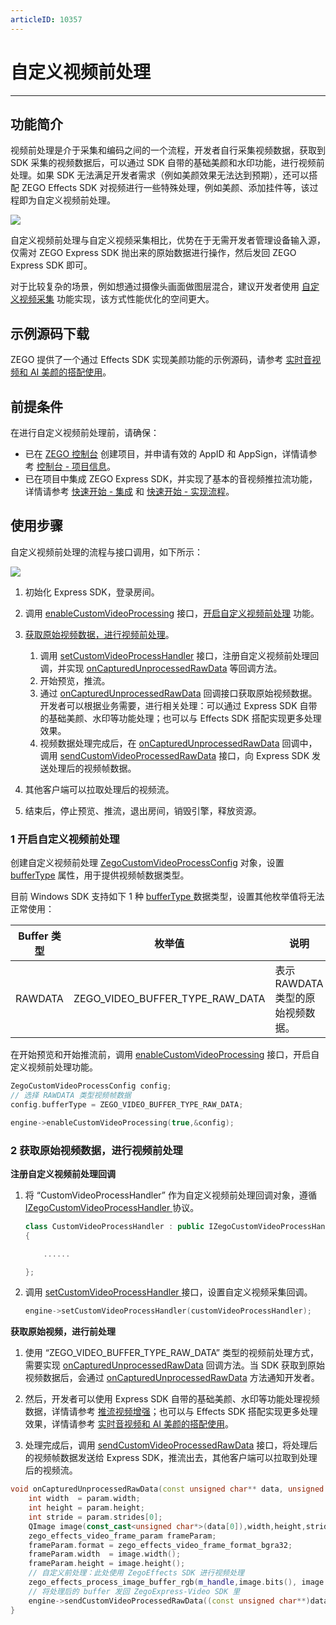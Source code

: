 ```yaml
---
articleID: 10357
---
```



# 自定义视频前处理

- - -

## 功能简介

视频前处理是介于采集和编码之间的一个流程，开发者自行采集视频数据，获取到 SDK 采集的视频数据后，可以通过 SDK 自带的基础美颜和水印功能，进行视频前处理。如果 SDK 无法满足开发者需求（例如美颜效果无法达到预期），还可以搭配 ZEGO Effects SDK 对视频进行一些特殊处理，例如美颜、添加挂件等，该过程即为自定义视频前处理。

<Frame width="512" height="auto" caption=""><img src="https://storage.zego.im/sdk-doc/Pics/Common/ZegoExpressEngine/video_pre_processing.png" /></Frame>

自定义视频前处理与自定义视频采集相比，优势在于无需开发者管理设备输入源，仅需对 ZEGO Express SDK 抛出来的原始数据进行操作，然后发回 ZEGO Express SDK 即可。

<Note title="说明">


对于比较复杂的场景，例如想通过摄像头画面做图层混合，建议开发者使用 [自定义视频采集](!VideoAdvanced/CustomVideoCapture) 功能实现，该方式性能优化的空间更大。
</Note>


## 示例源码下载

ZEGO 提供了一个通过 Effects SDK 实现美颜功能的示例源码，请参考 [实时音视频和 AI 美颜的搭配使用](/real-time-video-windows-cpp/best-practice/integration-with-zego-effects-sdk)。

## 前提条件

在进行自定义视频前处理前，请确保：

- 已在 [ZEGO 控制台](https://console.zego.im) 创建项目，并申请有效的 AppID 和 AppSign，详情请参考 [控制台 - 项目信息](/console/project-info)。
- 已在项目中集成 ZEGO Express SDK，并实现了基本的音视频推拉流功能，详情请参考 [快速开始 - 集成](!Integration/SDK_Integration) 和 [快速开始 - 实现流程](!Integration/Solution_Implementation)。


## 使用步骤

自定义视频前处理的流程与接口调用，如下所示：

<Frame width="512" height="auto" caption=""><img src="https://storage.zego.im/sdk-doc/Pics/Common/ZegoExpressEngine/custom_video_process_win_new.png" /></Frame>

1. 初始化 Express SDK，登录房间。

2. 调用 [enableCustomVideoProcessing](@enableCustomVideoProcessing) 接口，[开启自定义视频前处理](#1-开启自定义视频前处理) 功能。

3. [获取原始视频数据，进行视频前处理](#2-获取原始视频数据进行视频前处理)。

    1. 调用 [setCustomVideoProcessHandler](@setCustomVideoProcessHandler) 接口，注册自定义视频前处理回调，并实现 [onCapturedUnprocessedRawData](@onCapturedUnprocessedRawData) 等回调方法。
    2. 开始预览，推流。
    3. 通过 [onCapturedUnprocessedRawData](@onCapturedUnprocessedRawData) 回调接口获取原始视频数据。开发者可以根据业务需要，进行相关处理：可以通过 Express SDK 自带的基础美颜、水印等功能处理；也可以与 Effects SDK 搭配实现更多处理效果。
    4. 视频数据处理完成后，在 [onCapturedUnprocessedRawData](@onCapturedUnprocessedRawData) 回调中，调用 [sendCustomVideoProcessedRawData](@sendCustomVideoProcessedRawData) 接口，向 Express SDK 发送处理后的视频帧数据。

4. 其他客户端可以拉取处理后的视频流。
5. 结束后，停止预览、推流，退出房间，销毁引擎，释放资源。

### 1 开启自定义视频前处理

创建自定义视频前处理 [ZegoCustomVideoProcessConfig](@-ZegoCustomVideoProcessConfig) 对象，设置 [bufferType](@bufferType) 属性，用于提供视频帧数据类型。

目前 Windows SDK 支持如下 1 种 [bufferType ](@-ZegoVideoBufferType) 数据类型，设置其他枚举值将无法正常使用：

| Buffer 类型 |枚举值|说明 |
|-----|------|------|
| RAWDATA | ZEGO_VIDEO_BUFFER_TYPE_RAW_DATA|表示 RAWDATA 类型的原始视频数据。|

在开始预览和开始推流前，调用 [enableCustomVideoProcessing](@enableCustomVideoProcessing) 接口，开启自定义视频前处理功能。

```cpp
ZegoCustomVideoProcessConfig config;
// 选择 RAWDATA 类型视频帧数据
config.bufferType = ZEGO_VIDEO_BUFFER_TYPE_RAW_DATA;

engine->enableCustomVideoProcessing(true,&config);
```

### 2 获取原始视频数据，进行视频前处理

**注册自定义视频前处理回调**

1. 将 “CustomVideoProcessHandler” 作为自定义视频前处理回调对象，遵循 [IZegoCustomVideoProcessHandler ](@-IZegoCustomVideoProcessHandler) 协议。

    ```cpp
    class CustomVideoProcessHandler : public IZegoCustomVideoProcessHandler
    {

        ......

    };
    ```

2. 调用 [setCustomVideoProcessHandler ](@setCustomVideoProcessHandler) 接口，设置自定义视频采集回调。

    ```cpp
    engine->setCustomVideoProcessHandler(customVideoProcessHandler);
    ```

**获取原始视频，进行前处理**

1. 使用 “ZEGO_VIDEO_BUFFER_TYPE_RAW_DATA” 类型的视频前处理方式，需要实现 [onCapturedUnprocessedRawData](@onCapturedUnprocessedRawData) 回调方法。当 SDK 获取到原始视频数据后，会通过 [onCapturedUnprocessedRawData](@onCapturedUnprocessedRawData) 方法通知开发者。

2. 然后，开发者可以使用 Express SDK 自带的基础美颜、水印等功能处理视频数据，详情请参考 [推流视频增强](!Publish_Video_Enhanced)；也可以与 Effects SDK 搭配实现更多处理效果，详情请参考 [实时音视频和 AI 美颜的搭配使用](/real-time-video-windows-cpp/best-practice/integration-with-zego-effects-sdk)。

3. 处理完成后，调用 [sendCustomVideoProcessedRawData](@sendCustomVideoProcessedRawData) 接口，将处理后的视频帧数据发送给 Express SDK，推流出去，其他客户端可以拉取到处理后的视频流。

```cpp
void onCapturedUnprocessedRawData(const unsigned char** data, unsigned int* dataLength, ZegoVideoFrameParam param, unsigned long long referenceTimeMillisecond, ZegoPublishChannel channel) {
    int width  = param.width;
    int height = param.height;
    int stride = param.strides[0];
    QImage image(const_cast<unsigned char*>(data[0]),width,height,stride,QImage::Format_ARGB32);
    zego_effects_video_frame_param frameParam;
    frameParam.format = zego_effects_video_frame_format_bgra32;
    frameParam.width  = image.width();
    frameParam.height = image.height();
    // 自定义前处理：此处使用 ZegoEffects SDK 进行视频处理
    zego_effects_process_image_buffer_rgb(m_handle,image.bits(), image.bytesPerLine() * image.height(),frameParam);
    // 将处理后的 buffer 发回 ZegoExpress-Video SDK 里
    engine->sendCustomVideoProcessedRawData((const unsigned char**)data,dataLength,param,referenceTimeMillisecond);
}
```
